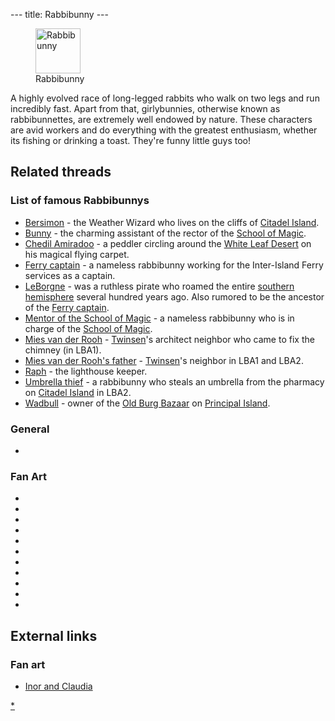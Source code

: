 ---
title: Rabbibunny
---

[[Image:LapichonAnim.gif|right|72px|frame|Rabbibunny]]

A highly evolved race of long-legged rabbits who walk on two legs and run incredibly fast. Apart from that, girlybunnies, otherwise known as rabbibunnettes, are extremely well endowed by nature. These characters are avid workers and do everything with the greatest enthusiasm, whether its fishing or drinking a toast. They're funny little guys too!

==Related threads==

===List of famous Rabbibunnys===
* [[Bersimon]] - the Weather Wizard who lives on the cliffs of [[Citadel Island]].
* [[Bunny]] - the charming assistant of the rector of the [[School of Magic]].
* [[Chedil Amiradoo]] - a peddler circling around the [[White Leaf Desert]] on his magical flying carpet.
* [[Ferry captain]] - a nameless rabbibunny working for the Inter-Island Ferry services as a captain.
* [[LeBorgne]] - was a ruthless pirate who roamed the entire [[southern hemisphere]] several hundred years ago. Also rumored to be the ancestor of the [[Ferry captain]].
* [[Mentor of the School of Magic]] - a nameless rabbibunny who is in charge of the [[School of Magic]].
* [[Mies van der Rooh]] - [[Twinsen]]'s architect neighbor who came to fix the chimney (in LBA1).
* [[Mies van der Rooh's father]] - [[Twinsen]]'s neighbor in LBA1 and LBA2.
* [[Raph]] - the lighthouse keeper.
* [[Umbrella thief]] - a rabbibunny who steals an umbrella from the pharmacy on [[Citadel Island]] in LBA2.
* [[Wadbull]] - owner of the [[Old Burg Bazaar]] on [[Principal Island]].

===General===
* {{thread|id=3195|title=unknown picture}}

===Fan Art===
* {{thread|id=11154|title=Body viewer}}
* {{thread|id=10936|title=^^ System Shock 2 Art}}
* {{thread|id=10429|title=LBA3 Make It Happen Poster}}
* {{thread|id=10774|title=Smilies}}
* {{thread|id=10248|title=Damalala (LBA 3) 3D model..}}
* {{thread|id=10649|title=The Rabbi Bunny}}
* {{thread|id=10285|title=Another Damalala model}}
* {{thread|id=10209|title=Guess who!}}
* {{thread|id=8332|title=a rabbibunette!}}
* {{post|id=34339|title=wow}}
* {{thread|id=4757|title=My x-mas art}}

==External links==
===Fan art===
* [http://www.deviantart.com/view/11302613/ Inor and Claudia]

{{Stub}}

[[Category:Rabbibunnies|*]]
